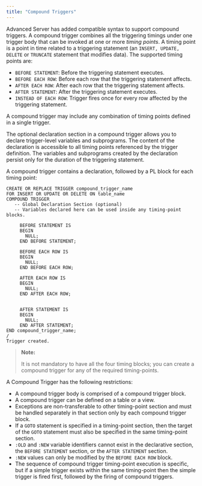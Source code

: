 ```yaml
---
title: "Compound Triggers"
---
```


<div id="compound_triggers" class="registered_link"></div>

Advanced Server has added compatible syntax to support compound triggers. A compound trigger combines all the triggering timings under one trigger body that can be invoked at one or more *timing points*. A timing point is a point in time related to a triggering statement (an `INSERT, UPDATE, DELETE` or `TRUNCATE` statement that modifies data). The supported timing points are:

-   `BEFORE STATEMENT`: Before the triggering statement executes.
-   `BEFORE EACH ROW`: Before each row that the triggering statement affects.
-   `AFTER EACH ROW`: After each row that the triggering statement affects.
-   `AFTER STATEMENT`: After the triggering statement executes.
-   `INSTEAD OF EACH ROW`: Trigger fires once for every row affected by the triggering statement.

A compound trigger may include any combination of timing points defined in a single trigger.

The optional declaration section in a compound trigger allows you to declare trigger-level variables and subprograms. The content of the declaration is accessible to all timing points referenced by the trigger definition. The variables and subprograms created by the declaration persist only for the duration of the triggering statement.

A compound trigger contains a declaration, followed by a PL block for each timing point:

```text
CREATE OR REPLACE TRIGGER compound_trigger_name
FOR INSERT OR UPDATE OR DELETE ON table_name
COMPOUND TRIGGER
   -- Global Declaration Section (optional)
   -- Variables declared here can be used inside any timing-point blocks.

     BEFORE STATEMENT IS
     BEGIN
       NULL;
     END BEFORE STATEMENT;

     BEFORE EACH ROW IS
     BEGIN
       NULL;
     END BEFORE EACH ROW;

     AFTER EACH ROW IS
     BEGIN
       NULL;
     END AFTER EACH ROW;


     AFTER STATEMENT IS
     BEGIN
       NULL;
     END AFTER STATEMENT;
END compound_trigger_name;
/
Trigger created.
```

> **Note:**
>
> It is not mandatory to have all the four timing blocks; you can create a compound trigger for any of the required timing-points.

A Compound Trigger has the following restrictions:

-   A compound trigger body is comprised of a compound trigger block.
-   A compound trigger can be defined on a table or a view.
-   Exceptions are non-transferable to other timing-point section and must be handled separately in that section only by each compound trigger block.
-   If a `GOTO` statement is specified in a timing-point section, then the target of the `GOTO` statement must also be specified in the same timing-point section.
-   `:OLD` and `:NEW` variable identifiers cannot exist in the declarative section, the `BEFORE STATEMENT` section, or the `AFTER STATEMENT` section.
-   `:NEW` values can only be modified by the `BEFORE EACH ROW` block.
-   The sequence of compound trigger timing-point execution is specific, but if a simple trigger exists within the same timing-point then the simple trigger is fired first, followed by the firing of compound triggers.
